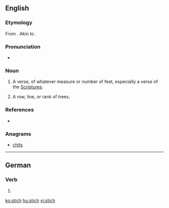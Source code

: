{{also|Stich}}
==English==

===Etymology===
From {{etyl|grc|en}} {{term|στίχος||line, row, verse|sc=polytonic|lang=grc}}. Akin to {{term|στείχω||I go|sc=polytonic|lang=grc}}.

===Pronunciation===
* {{IPA|/stɪk/|lang=en}}

===Noun===
{{en-noun}}

# {{context|obsolete|lang=en}} A verse, of whatever measure or number of feet, especially a verse of the [[Scriptures]].
# {{context|obsolete|lang=en}} A row, line, or rank of trees.

===References===
* {{R:Webster 1913}}

===Anagrams===
* [[chits#English|chits]]

----

==German==

===Verb===
{{head|de|verb form}}

# {{de-verb form of|stechen|i|s}}

[[ko:stich]]
[[hu:stich]]
[[vi:stich]]
